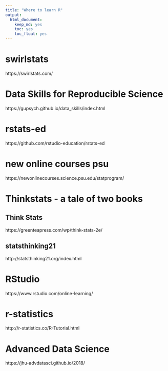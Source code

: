 ```yaml
---
title: "Where to learn R"
output: 
  html_document: 
    keep_md: yes
    toc: yes
    toc_float: yes
---
```


# swirlstats

https://swirlstats.com/


# Data Skills for Reproducible Science


https://gupsych.github.io/data_skills/index.html


# rstats-ed


https://github.com/rstudio-education/rstats-ed


# new online courses psu

https://newonlinecourses.science.psu.edu/statprogram/


# Thinkstats - a tale of two books

## Think Stats

https://greenteapress.com/wp/think-stats-2e/


## statsthinking21

http://statsthinking21.org/index.html


# RStudio  

https://www.rstudio.com/online-learning/


# r-statistics

http://r-statistics.co/R-Tutorial.html


# Advanced Data Science


https://jhu-advdatasci.github.io/2018/


